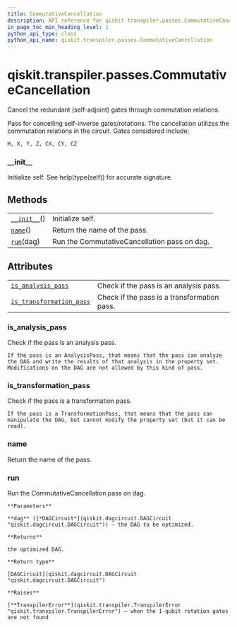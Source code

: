 ```yaml
---
title: CommutativeCancellation
description: API reference for qiskit.transpiler.passes.CommutativeCancellation
in_page_toc_min_heading_level: 1
python_api_type: class
python_api_name: qiskit.transpiler.passes.CommutativeCancellation
---
```


<span id="qiskit-transpiler-passes-commutativecancellation" />

# qiskit.transpiler.passes.CommutativeCancellation

<Class id="qiskit.transpiler.passes.CommutativeCancellation" isDedicatedPage={true} github="https://github.com/qiskit/qiskit/tree/stable/0.16/qiskit/transpiler/passes/optimization/commutative_cancellation.py" signature="CommutativeCancellation(*args, **kwargs)">
  Cancel the redundant (self-adjoint) gates through commutation relations.

  Pass for cancelling self-inverse gates/rotations. The cancellation utilizes the commutation relations in the circuit. Gates considered include:

  ```python
  H, X, Y, Z, CX, CY, CZ
  ```

  ### \_\_init\_\_

  <Function id="qiskit.transpiler.passes.CommutativeCancellation.__init__" signature="__init__()">
    Initialize self. See help(type(self)) for accurate signature.
  </Function>

  ## Methods

  |                                                                                                                                        |                                              |
  | -------------------------------------------------------------------------------------------------------------------------------------- | -------------------------------------------- |
  | [`__init__`](#qiskit.transpiler.passes.CommutativeCancellation.__init__ "qiskit.transpiler.passes.CommutativeCancellation.__init__")() | Initialize self.                             |
  | [`name`](#qiskit.transpiler.passes.CommutativeCancellation.name "qiskit.transpiler.passes.CommutativeCancellation.name")()             | Return the name of the pass.                 |
  | [`run`](#qiskit.transpiler.passes.CommutativeCancellation.run "qiskit.transpiler.passes.CommutativeCancellation.run")(dag)             | Run the CommutativeCancellation pass on dag. |

  ## Attributes

  |                                                                                                                                                                                |                                             |
  | ------------------------------------------------------------------------------------------------------------------------------------------------------------------------------ | ------------------------------------------- |
  | [`is_analysis_pass`](#qiskit.transpiler.passes.CommutativeCancellation.is_analysis_pass "qiskit.transpiler.passes.CommutativeCancellation.is_analysis_pass")                   | Check if the pass is an analysis pass.      |
  | [`is_transformation_pass`](#qiskit.transpiler.passes.CommutativeCancellation.is_transformation_pass "qiskit.transpiler.passes.CommutativeCancellation.is_transformation_pass") | Check if the pass is a transformation pass. |

  ### is\_analysis\_pass

  <Function id="qiskit.transpiler.passes.CommutativeCancellation.is_analysis_pass" signature="property is_analysis_pass">
    Check if the pass is an analysis pass.

    If the pass is an AnalysisPass, that means that the pass can analyze the DAG and write the results of that analysis in the property set. Modifications on the DAG are not allowed by this kind of pass.
  </Function>

  ### is\_transformation\_pass

  <Function id="qiskit.transpiler.passes.CommutativeCancellation.is_transformation_pass" signature="property is_transformation_pass">
    Check if the pass is a transformation pass.

    If the pass is a TransformationPass, that means that the pass can manipulate the DAG, but cannot modify the property set (but it can be read).
  </Function>

  ### name

  <Function id="qiskit.transpiler.passes.CommutativeCancellation.name" signature="name()">
    Return the name of the pass.
  </Function>

  ### run

  <Function id="qiskit.transpiler.passes.CommutativeCancellation.run" signature="run(dag)">
    Run the CommutativeCancellation pass on dag.

    **Parameters**

    **dag** ([*DAGCircuit*](qiskit.dagcircuit.DAGCircuit "qiskit.dagcircuit.DAGCircuit")) – the DAG to be optimized.

    **Returns**

    the optimized DAG.

    **Return type**

    [DAGCircuit](qiskit.dagcircuit.DAGCircuit "qiskit.dagcircuit.DAGCircuit")

    **Raises**

    [**TranspilerError**](qiskit.transpiler.TranspilerError "qiskit.transpiler.TranspilerError") – when the 1-qubit rotation gates are not found
  </Function>
</Class>


